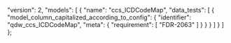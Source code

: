   "version": 2,
  "models": [
    {
      "name": "ccs_ICDCodeMap",
      "data_tests": [
        {
          "model_column_capitalized_according_to_config": {
            "identifier": "qdw_ccs_ICDCodeMap",
            "meta": {
              "requirement": [
                "FDR-2063"
              ]
            }
          }
        }
      ]
    }
  ]
};

